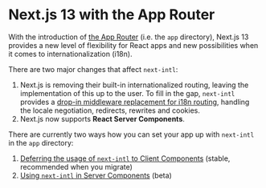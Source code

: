 
# Next.js 13 with the App Router

With the introduction of [the App Router](https://beta.nextjs.org/docs/routing/fundamentals) (i.e. the `app` directory), Next.js 13 provides a new level of flexibility for React apps and new possibilities when it comes to internationalization (i18n).

There are two major changes that affect `next-intl`:

1. Next.js is removing their built-in internationalized routing, leaving the implementation of this up to the user. To fill in the gap, `next-intl` provides a [drop-in middleware replacement for i18n routing](/docs/next-13/middleware), handling the locale negotiation, redirects, rewrites and cookies.
2. Next.js now supports **React Server Components**.

There are currently two ways how you can set your app up with `next-intl` in the `app` directory:

1. [Deferring the usage of `next-intl` to Client Components](/docs/next-13/client-components) (stable, recommended when you migrate)
2. [Using `next-intl` in Server Components](/docs/next-13/server-components) (beta)
